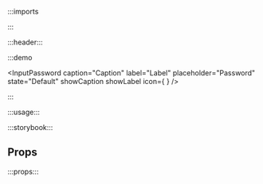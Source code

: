 :::imports


:::

:::header:::

:::demo

<InputPassword
  caption="Caption"
  label="Label"
  placeholder="Password"
  state="Default"
  showCaption
  showLabel
  icon={
    <Icon name="ph:lock"/>
  }
/>

:::

:::usage:::

:::storybook:::

## Props

:::props:::
